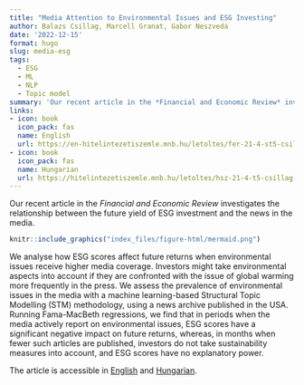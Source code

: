```yaml
---
title: "Media Attention to Environmental Issues and ESG Investing"
author: Balazs Csillag, Marcell Granat, Gabor Neszveda
date: '2022-12-15'
format: hugo
slug: media-esg
tags: 
  - ESG
  - ML
  - NLP
  - Topic model
summary: 'Our recent article in the *Financial and Economic Review* investigates the relationship between the future return of ESG investment and the news in the media.'
links:
- icon: book
  icon_pack: fas
  name: English
  url: https://en-hitelintezetiszemle.mnb.hu/letoltes/fer-21-4-st5-csillag-granat-neszveda.pdf
- icon: book
  icon_pack: fas
  name: Hungarian
  url: https://hitelintezetiszemle.mnb.hu/letoltes/hsz-21-4-t5-csillag-granat-neszveda.pdf
---
```



Our recent article in the *Financial and Economic Review* investigates the relationship between the future yield of ESG investment and the news in the media.

```r
knitr::include_graphics("index_files/figure-html/mermaid.png")
```

We analyse how ESG scores affect future returns when environmental issues receive higher media coverage. Investors might take environmental aspects into account if they are confronted with the issue of global warming more frequently in the press. We assess the prevalence of environmental issues in the media with a machine learning-based Structural Topic Modelling (STM) methodology, using a news archive published in the USA. Running Fama-MacBeth regressions, we find that in periods when the media actively report on environmental issues, ESG scores have a significant negative impact on future returns, whereas, in months when fewer such articles are published, investors do not take sustainability measures into account, and ESG scores have no explanatory power.

The article is accessible in [English](https://en-hitelintezetiszemle.mnb.hu/letoltes/fer-21-4-st5-csillag-granat-neszveda.pdf) and [Hungarian](https://hitelintezetiszemle.mnb.hu/letoltes/hsz-21-4-t5-csillag-granat-neszveda.pdf).

